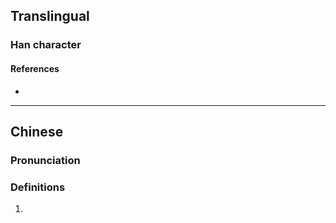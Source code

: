 {{character info/new}}
==Translingual==

===Han character===
{{Han char|rn=86|rad=火|as=08|sn=12|four=|canj=FJCN|ids=⿰火穹}}

====References====
* {{Han ref|kx=0674.150|dkj=19129|dj=1086.050|hdz=32211.050|uh=712A|ud=28970}}

----

==Chinese==
{{zh-forms}}

===Pronunciation===
{{zh-pron
|m=qiōng
|m-s=
|dg=
|c=
|c-t=
|g=
|h=pfs=
|j=
|mb=
|md=
|mn=
|mn-t=
|w=
|x=
|mc=y
|oc=y
|cat=n
}}

===Definitions===
{{zh-hanzi}}

# {{rfdef|zh}}
